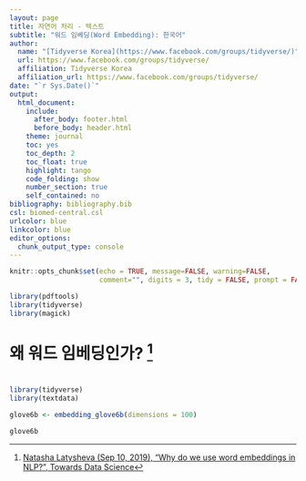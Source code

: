 ```yaml
---
layout: page
title: 자연어 처리 - 텍스트
subtitle: "워드 임베딩(Word Embedding): 한국어"
author:
  name: "[Tidyverse Korea](https://www.facebook.com/groups/tidyverse/)"
  url: https://www.facebook.com/groups/tidyverse/
  affiliation: Tidyverse Korea
  affiliation_url: https://www.facebook.com/groups/tidyverse/
date: "`r Sys.Date()`"
output:
  html_document: 
    include:
      after_body: footer.html
      before_body: header.html
    theme: journal
    toc: yes
    toc_depth: 2
    toc_float: true
    highlight: tango
    code_folding: show
    number_section: true
    self_contained: no
bibliography: bibliography.bib
csl: biomed-central.csl
urlcolor: blue
linkcolor: blue
editor_options: 
  chunk_output_type: console
---
```


```r
knitr::opts_chunk$set(echo = TRUE, message=FALSE, warning=FALSE,
                      comment="", digits = 3, tidy = FALSE, prompt = FALSE, fig.align = 'center')

library(pdftools)
library(tidyverse)
library(magick)

```


# 왜 워드 임베딩인가? [^why-word-embedding] {#why-word-embedding}

[^why-word-embedding]: [Natasha Latysheva (Sep 10, 2019), "Why do we use word embeddings in NLP?", Towards Data Science](https://towardsdatascience.com/why-do-we-use-embeddings-in-nlp-2f20e1b632d2)

# 


```r
library(tidyverse)
library(textdata)

glove6b <- embedding_glove6b(dimensions = 100)

glove6b
```

